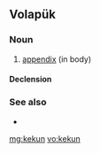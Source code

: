 ==Volapük==

===Noun===
{{vo-noun}}
 
# [[appendix]] (in body)

====Declension====
{{vo-decl-noun}}

===See also===
* {{l|vo|kekunaflamat}}

[[mg:kekun]]
[[vo:kekun]]
